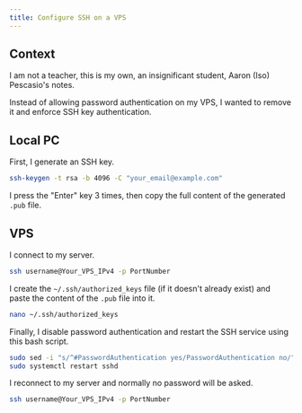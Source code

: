 ```yaml
---
title: Configure SSH on a VPS
---
```

## Context

I am not a teacher, this is my own, an insignificant student, Aaron (Iso) Pescasio's notes.

Instead of allowing password authentication on my VPS, I wanted to remove it and enforce SSH key authentication.

## Local PC

First, I generate an SSH key.

```bash
ssh-keygen -t rsa -b 4096 -C "your_email@example.com"
```

I press the "Enter" key 3 times, then copy the full content of the generated `.pub` file.

## VPS

I connect to my server.

```bash
ssh username@Your_VPS_IPv4 -p PortNumber
```

I create the `~/.ssh/authorized_keys` file (if it doesn't already exist) and paste the content of the `.pub` file into it.

```bash
nano ~/.ssh/authorized_keys
```

Finally, I disable password authentication and restart the SSH service using this bash script.

```bash title="update-sshdconfig.sh"
sudo sed -i "s/^#PasswordAuthentication yes/PasswordAuthentication no/" /etc/ssh/sshd_config
sudo systemctl restart sshd
```
I reconnect to my server and normally no password will be asked.

```bash
ssh username@Your_VPS_IPv4 -p PortNumber
```